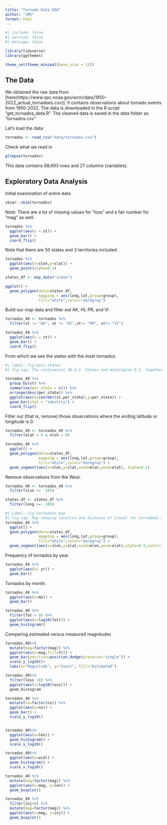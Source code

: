 ```yaml
---
title: "Tornado Data EDA"
author: "JMG"
format: html
---
```


```r
#| include: false
#| warning: false
#| message: false

library(tidyverse)
library(ggthemes)

theme_set(theme_minimal(base_size = 12))
```



## The Data

We obtained the raw data from [here(https://www.spc.noaa.gov/wcm/data/1950-2022_actual_tornadoes.csv)]. It contains observations about tornado events from 1950-2022. The data is downloaded in the R script "get_tornados_data.R". The cleaned data is saved in the data folder as "tornados.csv"

Let's load the data:

```r
tornados <- read_csv("data/tornados.csv")
```

Check what we read in

```r
glimpse(tornados)
```

This data contains 68,693 rows and 27 columns (variables).

## Exploratory Data Analysis

Initial examination of entire data 
```r
skimr::skim(tornados)
```

Note: There are a lot of missing values for "loss" and a fair number for "mag" as well. 

```r
tornados %>%
  ggplot(aes(x = st)) + 
  geom_bar() + 
  coord_flip()
```

Note that there are 50 states and 3 territories included.

```r
tornados %>%
  ggplot(aes(x=slon,y=slat)) + 
  geom_point(alpha=0.1)
```

```r
states_df <- map_data("state")
```

```r
ggplot() + 
  geom_polygon(data=states_df,
               mapping = aes(long,lat,group=group),
               fill="white",color="darkgray")
```

Build our map data and filter out AK, HI, PR, and VI

```r
tornados_49 <- tornados %>%
  filter(st != "AK", st != "HI",st!= "PR", st!= "VI")
```

```r
tornados_49 %>%
  ggplot(aes(x = st)) + 
  geom_bar() + 
  coord_flip()
```

From which we see the states with the most tornados:

```r
#| label: fig-main-states
#| fig-cap: The continental 48 U.S. States and Washington D.C. together with the frequency of tornados observed in each.

tornados_49 %>%
  group_by(st) %>%
  summarise(per_state = n()) %>%
  arrange(desc(per_state)) %>%
  ggplot(aes(x=reorder(st,per_state),y=per_state)) + 
  geom_bar(stat = "identity") + 
  coord_flip()
```

Filter out (that is, remove) those observations where the ending latitude or longitude is 0.

```r
tornados_49 <- tornados_49 %>%
  filter(elat > 0 & elon < 0)
```

```r
tornados_49 %>%
  ggplot() + 
  geom_polygon(data=states_df,
               mapping = aes(long,lat,group=group),
               fill="white",color="darkgray") + 
  geom_segment(aes(x=slon,y=slat,xend=elon,yend=elat), alpha=0.2)
```


Remove observations from the West. 

```r
tornados_49 <- tornados_49 %>%
  filter(slon >= -105)

states_df <- states_df %>%
  filter(long >= -105)
```


```r
#| Label: fig-tornadoes-map
#| fig-cap: Map showing location and distance of travel for tornadoes observed in data.
tornados_49 %>%
  ggplot() + 
  geom_polygon(data=states_df,
               mapping = aes(long,lat,group=group),
               fill="white",color="darkgray") + 
  geom_segment(aes(x=slon,y=slat,xend=elon,yend=elat),alpha=0.5,color="darkgreen")
```

Frequency of tornados by year.
```r
tornados_49 %>%
  ggplot(aes(x= yr)) + 
  geom_bar()
```

Tornados by month. 

```r
tornados_49 %>%
  ggplot(aes(x=mo)) + 
  geom_bar()
```

```r
tornados_49 %>% 
  filter(fat > 0) %>%
  ggplot(aes(x=log10(fat))) +
  geom_histogram()
```

Comparing estimated versus measured magnitudes 

```r
tornados_49%>%
  mutate(mag=factor(mag)) %>%
  ggplot(aes(x=mag,fill=fc)) +
  geom_bar(position=position_dodge(preserve="single")) + 
  scale_y_log10()+
  labs(x="Magnitude", y="Count", fill="Estimated")
```

```r
tornados_49%>%
  filter(loss >0) %>%
  ggplot(aes(x=log10(loss))) +
  geom_histogram
```

```r
tornados_49 %>%
  mutate(ns=factor(ns)) %>%
  ggplot(aes(x=ns)) +
  geom_bar() + 
  scale_y_log10()
```

```r
```


```r
tornados_49%>%
  ggplot(aes(x=len)) +
  geom_histogram() +
  scale_x_log10()
```


```r
tornados_49%>%
  ggplot(aes(x=wid)) +
  geom_histogram() +
  scale_x_log10()
```

```r
tornados_49 %>%
  mutate(mag=factor(mag)) %>%
  ggplot(aes(x=mag, y=len)) +
  geom_boxplot()
```

```r
tornados_49 %>%
  filter(inj>0) %>%
  mutate(mag=factor(mag)) %>%
  ggplot(aes(x=mag, y=inj)) +
  geom_boxplot() 

```